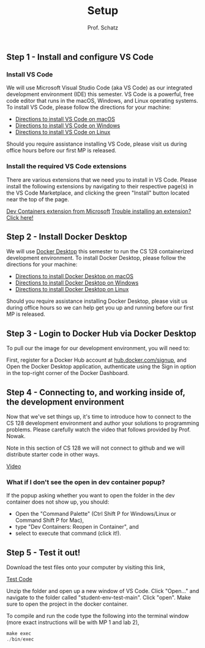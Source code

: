 ﻿---
title: "Setup"
description: "This article explains how to setup your personal enviornment."
author:
  - "Prof. Schatz"
publishedAt: "2024-05-28"
updatedAt: "2024-05-28"
isPublished: true
tags:
  - "C++"
chapterTitle: "Resource"
chapterIdx: 4
sectionIdx: 3
---

## Step 1 - Install and configure VS Code
### Install VS Code

We will use Microsoft Visual Studio Code (aka VS Code) as our integrated development environment (IDE) this semester. VS Code is a powerful, free code editor that runs in the macOS, Windows, and Linux operating systems. To install VS Code, please follow the directions for your machine:

- [Directions to install VS Code on macOS](https://code.visualstudio.com/docs/setup/mac)
- [Directions to install VS Code on Windows](https://code.visualstudio.com/docs/setup/windows)
- [Directions to install VS Code on Linux](https://code.visualstudio.com/docs/setup/linux)

Should you require assistance installing VS Code, please visit us during office hours before our first MP is released.

### Install the required VS Code extensions
There are various extensions that we need you to install in VS Code. Please install the following extensions by navigating to their respective page(s) in the VS Code Marketplace, and clicking the green "Install" button located near the top of the page.

[Dev Containers extension from Microsoft](https://marketplace.visualstudio.com/items?itemName=ms-vscode-remote.remote-containers)
[Trouble installing an extension? Click here!](https://code.visualstudio.com/docs/editor/extension-marketplace)

## Step 2 - Install Docker Desktop
We will use [Docker Desktop](https://www.docker.com/products/docker-desktop/) this semester to run the CS 128 containerized development environment. To install Docker Desktop, please follow the directions for your machine:

- [Directions to install Docker Desktop on macOS](https://docs.docker.com/desktop/install/mac-install/)
- [Directions to install Docker Desktop on Windows](https://docs.docker.com/desktop/install/windows-install/)
- [Directions to install Docker Desktop on Linux](https://docs.docker.com/desktop/install/linux-install/)

Should you require assistance installing Docker Desktop, please visit us during office hours so we can help get you up and running before our first MP is released.

## Step 3 - Login to Docker Hub via Docker Desktop
To pull our the image for our development environment, you will need to:

First, register for a Docker Hub account at [hub.docker.com/signup](https://app.docker.com/signup?), and
Open the Docker Desktop application, authenticate using the Sign in option in the top-right corner of the Docker Dashboard.

## Step 4 - Connecting to, and working inside of, the development environment

Now that we've set things up, it's time to introduce how to connect to the CS 128 development environment and author your solutions to programming problems. 
Please carefully watch the video that follows provided by Prof. Nowak. 

Note in this section of CS 128 we will not connect to github and we will distribute starter code in other ways.

[Video](https://www.youtube.com/watch?time_continue=583&v=zlVu5zkcbvE&embeds_referring_euri=https%3A%2F%2Fcs128.org%2F&embeds_referring_origin=https%3A%2F%2Fcs128.org&source_ve_path=MzY4NDIsMjg2NjY)

### What if I don't see the open in dev container popup?
If the popup asking whether you want to open the folder in the dev container does not show up, you should:

- Open the "Command Palette" (Ctrl Shift P for Windows/Linux or Command Shift P for Mac),
- type "Dev Containers: Reopen in Container", and
- select to execute that command (click it!).

## Step 5 - Test it out!

Download the test files onto your computer by visiting this link,

[Test Code](https://github.com/CS-128-Live/student-env-test/archive/refs/heads/main.zip)

Unzip the folder and open up a new window of VS Code. Click "Open..." and navigate to the folder called "student-env-test-main". Click "open".
Make sure to open the project in the docker container.

To compile and run the code type the following into the terminal window (more exact instructions will be with MP 1 and lab 2),

```c
make exec
./bin/exec
```